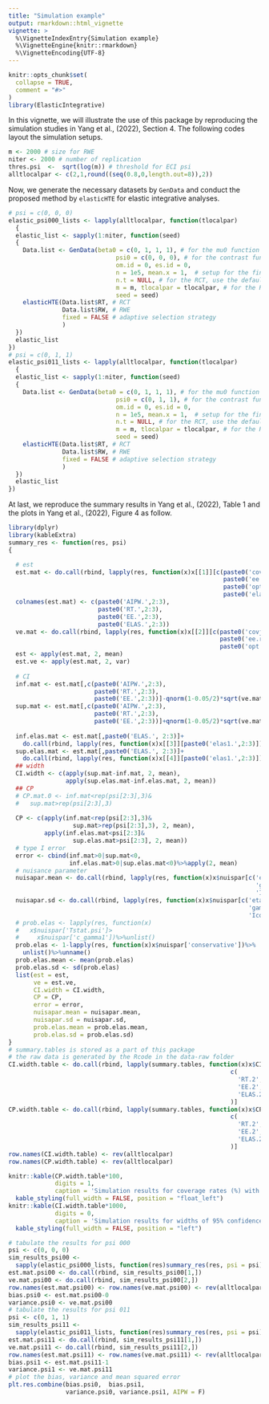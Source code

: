```yaml
---
title: "Simulation example"
output: rmarkdown::html_vignette
vignette: >
  %\VignetteIndexEntry{Simulation example}
  %\VignetteEngine{knitr::rmarkdown}
  %\VignetteEncoding{UTF-8}
---
```


```r
knitr::opts_chunk$set(
  collapse = TRUE,
  comment = "#>"
)
library(ElasticIntegrative)
```
In this vignette, we will illustrate the use of this package by reproducing the simulation studies in Yang et al., (2022), Section 4. The following codes layout the simulation setups.
```r
m <- 2000 # size for RWE
niter <- 2000 # number of replication
thres.psi  <-  sqrt(log(m)) # threshold for ECI psi
alltlocalpar <- c(2,1,round((seq(0.8,0,length.out=8)),2))
```
Now, we generate the necessary datasets by `GenData` and conduct the proposed method by `elasticHTE` for elastic integrative analyses.
```r
# psi = c(0, 0, 0)
elastic_psi000_lists <- lapply(alltlocalpar, function(tlocalpar)
  {
  elastic_list <- sapply(1:niter, function(seed)
  {
    Data.list <- GenData(beta0 = c(0, 1, 1, 1), # for the mu0 function
                              psi0 = c(0, 0, 0), # for the contrast function
                              om.id = 0, es.id = 0,
                              n = 1e5, mean.x = 1,  # setup for the finite population
                              n.t = NULL, # for the RCT, use the default sample size
                              m = m, tlocalpar = tlocalpar, # for the RWE
                              seed = seed)
    elasticHTE(Data.list$RT, # RCT
               Data.list$RW, # RWE
               fixed = FALSE # adaptive selection strategy
               )
  })
  elastic_list
})
# psi = c(0, 1, 1)
elastic_psi011_lists <- lapply(alltlocalpar, function(tlocalpar)
  {
  elastic_list <- sapply(1:niter, function(seed)
  {
    Data.list <- GenData(beta0 = c(0, 1, 1, 1), # for the mu0 function
                              psi0 = c(0, 1, 1), # for the contrast function
                              om.id = 0, es.id = 0,
                              n = 1e5, mean.x = 1,  # setup for the finite population
                              n.t = NULL, # for the RCT, use the default sample size
                              m = m, tlocalpar = tlocalpar, # for the RWE
                              seed = seed)
    elasticHTE(Data.list$RT, # RCT
               Data.list$RW, # RWE
               fixed = FALSE # adaptive selection strategy
               )
  })
  elastic_list
})
```
At last, we reproduce the summary results in Yang et al., (2022), Table 1 and the plots in Yang et al., (2022), Figure 4 as follow.
```r
library(dplyr)
library(kableExtra)
summary_res <- function(res, psi)
{

  # est
  est.mat <- do.call(rbind, lapply(res, function(x)x[[1]][c(paste0('covj.t.',2:3),
                                                            paste0('ee.rt(ml).',2:3),
                                                            paste0('opt.ee(ml).',2:3),
                                                            paste0('elas.',2:3))]))
  colnames(est.mat) <- c(paste0('AIPW.',2:3),
                         paste0('RT.',2:3),
                         paste0('EE.',2:3),
                         paste0('ELAS.',2:3))
  ve.mat <- do.call(rbind, lapply(res, function(x)x[[2]][c(paste0('covj.t.',2:3),
                                                           paste0('ee.rt(ml).',2:3),
                                                           paste0('opt.ee(ml).',2:3))]))
  est <- apply(est.mat, 2, mean)
  est.ve <- apply(est.mat, 2, var)
  
  # CI
  inf.mat <- est.mat[,c(paste0('AIPW.',2:3),
                        paste0('RT.',2:3),
                        paste0('EE.',2:3))]-qnorm(1-0.05/2)*sqrt(ve.mat)
  sup.mat <- est.mat[,c(paste0('AIPW.',2:3),
                        paste0('RT.',2:3),
                        paste0('EE.',2:3))]+qnorm(1-0.05/2)*sqrt(ve.mat)
  
  inf.elas.mat <- est.mat[,paste0('ELAS.', 2:3)]+
    do.call(rbind, lapply(res, function(x)x[[3]][paste0('elas1.',2:3)]))
  sup.elas.mat <- est.mat[,paste0('ELAS.', 2:3)]+
    do.call(rbind, lapply(res, function(x)x[[4]][paste0('elas1.',2:3)]))
  ## width
  CI.width <- c(apply(sup.mat-inf.mat, 2, mean),
                apply(sup.elas.mat-inf.elas.mat, 2, mean))
  ## CP
  # CP.mat.0 <- inf.mat<rep(psi[2:3],3)&
  #   sup.mat>rep(psi[2:3],3)
  
  CP <- c(apply(inf.mat<rep(psi[2:3],3)&
                  sup.mat>rep(psi[2:3],3), 2, mean),
          apply(inf.elas.mat<psi[2:3]&
                  sup.elas.mat>psi[2:3], 2, mean))
  # type I error 
  error <- cbind(inf.mat>0|sup.mat<0,
                 inf.elas.mat>0|sup.elas.mat<0)%>%apply(2, mean)
  # nuisance parameter
  nuisapar.mean <- do.call(rbind, lapply(res, function(x)x$nuispar[c('eta1', 'eta2', 'eta3',
                                                                     'gamma1','c_gamma1',
                                                                     'Icomb1','Icomb2','Icomb3')]))%>%apply(2, mean)
  nuisapar.sd <- do.call(rbind, lapply(res, function(x)x$nuispar[c('eta1', 'eta2', 'eta3',
                                                                   'gamma1','c_gamma1',
                                                                   'Icomb1','Icomb2','Icomb3')]))%>%apply(2, sd)
  # prob.elas <- lapply(res, function(x)
  #   x$nuispar['Tstat.psi']>
  #     x$nuispar['c_gamma1'])%>%unlist()
  prob.elas <- 1-lapply(res, function(x)x$nuispar['conservative'])%>%
    unlist()%>%unname()
  prob.elas.mean <- mean(prob.elas)
  prob.elas.sd <- sd(prob.elas)
  list(est = est,
       ve = est.ve,
       CI.width = CI.width,
       CP = CP,
       error = error,
       nuisapar.mean = nuisapar.mean,
       nuisapar.sd = nuisapar.sd,
       prob.elas.mean = prob.elas.mean,
       prob.elas.sd = prob.elas.sd)
}
# summary.tables is stored as a part of this package 
# the raw data is generated by the Rcode in the data-raw folder
CI.width.table <- do.call(rbind, lapply(summary.tables, function(x)x$CI.width))[, 
                                                              c(
                                                                'RT.2', 'RT.3',
                                                                'EE.2', 'EE.3',
                                                                'ELAS.2', 'ELAS.3'
                                                              )]
CP.width.table <- do.call(rbind, lapply(summary.tables, function(x)x$CP))[, 
                                                              c(
                                                                'RT.2', 'RT.3',
                                                                'EE.2', 'EE.3',
                                                                'ELAS.2', 'ELAS.3'
                                                              )]
row.names(CI.width.table) <- rev(alltlocalpar)
row.names(CP.width.table) <- rev(alltlocalpar)
```
```r
knitr::kable(CP.width.table*100,
             digits = 1,
             caption = 'Simulation results for coverage rates (%) with nonzero effect modification  $\\psi_1=\\psi_2=1$')%>%
  kable_styling(full_width = FALSE, position = "float_left")
knitr::kable(CI.width.table*1000,
             digits = 0,
             caption = 'Simulation results for widths of 95% confidence intervals ($\\times 10^{-3}$) with nonzero effect modification  $\\psi_1=\\psi_2=1$')%>%
  kable_styling(full_width = FALSE, position = "left")
```
```r
# tabulate the results for psi 000
psi <- c(0, 0, 0)
sim_results_psi00 <-
  sapply(elastic_psi000_lists, function(res)summary_res(res, psi = psi))
est.mat.psi00 <- do.call(rbind, sim_results_psi00[1,])
ve.mat.psi00 <- do.call(rbind, sim_results_psi00[2,])
row.names(est.mat.psi00) <- row.names(ve.mat.psi00) <- rev(alltlocalpar)
bias.psi0 <- est.mat.psi00-0
variance.psi0 <- ve.mat.psi00
# tabulate the results for psi 011
psi <- c(0, 1, 1)
sim_results_psi11 <-
  sapply(elastic_psi011_lists, function(res)summary_res(res, psi = psi))
est.mat.psi11 <- do.call(rbind, sim_results_psi11[1,])
ve.mat.psi11 <- do.call(rbind, sim_results_psi11[2,])
row.names(est.mat.psi11) <- row.names(ve.mat.psi11) <- rev(alltlocalpar)
bias.psi1 <- est.mat.psi11-1
variance.psi1 <- ve.mat.psi11
# plot the bias, variance and mean squared error
plt.res.combine(bias.psi0,  bias.psi1,
                variance.psi0, variance.psi1, AIPW = F)
```

